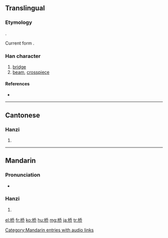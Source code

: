 {{also|橋}}
==Translingual==
{{zh-forms|桥|[[橋]]}}

===Etymology===
{{Han simp|橋|f=喬|t=乔}}.

Current form {{Han compound|木|乔}}.

===Han character===
{{Han char|rn=75|rad=木|as=06|sn=10|four=|canj=木竹大中 (DHKL)}}

# [[bridge]]
# [[beam]], [[crosspiece]]

====References====
* {{Han ref|kx=0526.211|hdz=21200.040|uh=6865|ud=26725}}

----

==Cantonese==

===Hanzi===
{{yue-hanzi|jyut=|y=kiu4|tra=橋}}

# {{defn|Cantonese}}

----

==Mandarin==

===Pronunciation===
* {{audio|zh-qiáo.ogg|audio}}

===Hanzi===
{{cmn-hanzi|tra=橋|pin=[[qiáo]] ([[qiao2]])|wg=ch'iao<sup>2</sup>}}

# {{defn|Mandarin}}

[[Category:Mandarin entries with audio links]]

[[el:桥]]
[[fr:桥]]
[[ko:桥]]
[[hu:桥]]
[[mg:桥]]
[[ja:桥]]
[[tr:桥]]